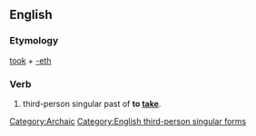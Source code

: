 ==English==

===Etymology===
[[took]] + [[-eth]]

===Verb===
{{en-verb form}}

# {{archaic}} third-person singular past of '''to [[take]]'''</span>.</span>

[[Category:Archaic]]
[[Category:English third-person singular forms]]